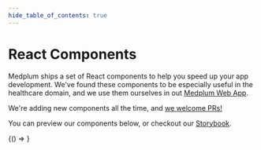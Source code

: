 ```yaml
---
hide_table_of_contents: true
---
```


# React Components

Medplum ships a set of React components to help you speed up your app development. We've found these components to be especially useful in the healthcare domain, and we use them ourselves in out [Medplum Web App](../tutorials/app).

We're adding new components all the time, and [we welcome PRs!](../contributing)

You can preview our components below, or checkout our [Storybook](pathname:///storybook/index.html).


<BrowserOnly>{() => <StorybookFrame />}</BrowserOnly>
